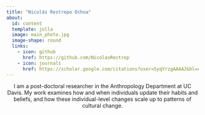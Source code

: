 ```yaml
---
title: "Nicolás Restrepo Ochoa"
about: 
  id: content
  template: jolla
  image: main_photo.jpg
  image-shape: round
  links: 
    - icon: github
      href: https://github.com/NicolasRestrep
    - icon: journals
      href: https://scholar.google.com/citations?user=SyqYrzgAAAAJ&hl=en  
---
```


::: {#content style="text-align: center;"}
I am a post-doctoral researcher in the Anthropology Department at UC Davis. My work examines how and when individuals update their habits and beliefs, and how these individual-level changes scale up to patterns of cultural change.
:::
